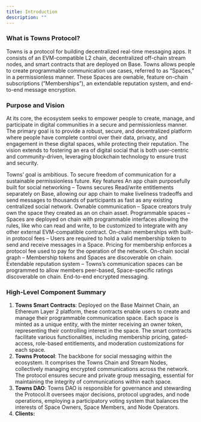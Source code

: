 ```yaml
---
title: Introduction
description: ""
---
```


### What is Towns Protocol?

Towns is a protocol for building decentralized real-time messaging apps. It consists of an EVM-compatible L2 chain, decentralized off-chain stream nodes, and smart contracts that are deployed on Base. Towns allows people to create programmable communication use cases, referred to as “Spaces,” in a permissionless manner. These Spaces are ownable, feature on-chain subscriptions (”Memberships”), an extendable reputation system, and end-to-end message encryption.

### Purpose and Vision

At its core, the ecosystem seeks to empower people to create, manage, and participate in digital communities in a secure and permissionless manner. The primary goal is to provide a robust, secure, and decentralized platform where people have complete control over their data, privacy, and engagement in these digital spaces, while protecting their reputation. The vision extends to fostering an era of digital social that is both user-centric and community-driven, leveraging blockchain technology to ensure trust and security.

Towns’ goal is ambitious. To secure freedom of communication for a sustainable permissionless future.
Key features
An app chain purposefully built for social networking – Towns secures Read/write entitlements separately on Base, allowing our app chain to make liveliness tradeoffs and send messages to thousands of participants as fast as any existing centralized social network.
Ownable communication – Space creators truly own the space they created as an on chain asset.
Programmable spaces – Spaces are deployed on chain with programmable interfaces allowing the rules, like who can read and write, to be customized to integrate with any other external EVM-compatible contract.
On-chain memberships with built-in protocol fees – Users are required to hold a valid membership token to send and receive messages in a Space. Pricing for membership enforces a protocol fee used to pay for the operation of the network.
On-chain social graph – Membership tokens and Spaces are discoverable on chain.
Extendable reputation system – Towns’s communication spaces can be programmed to allow members peer-based, Space-specific ratings discoverable on chain.
End-to-end encrypted messaging.

### High-Level Component Summary

1. **Towns Smart Contracts**: Deployed on the Base Mainnet Chain, an Ethereum Layer 2 platform, these contracts enable users to create and manage their programmable communication space. Each space is minted as a unique entity, with the minter receiving an owner token, representing their controlling interest in the space. The smart contracts facilitate various functionalities, including membership pricing, gated-access, role-based entitlements, and moderation customizations for each space.
2. **Towns Protocol**: The backbone for social messaging within the ecosystem. It comprises the Towns Chain and Stream Nodes, collectively managing encrypted communications across the network. The protocol ensures secure and private group messaging, essential for maintaining the integrity of communications within each space.
3. **Towns DAO**: Towns DAO is responsible for governance and stewarding the Protocol.It oversees major decisions, protocol upgrades, and node operations, employing a participatory voting system that balances the interests of Space Owners, Space Members, and Node Operators.
4. **Clients:**
